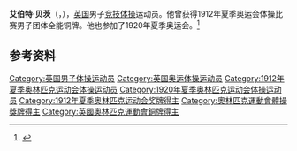 {{NoteTA|G1=Sports}}
'''艾伯特·贝茨'''（{{lang-en|Albert Betts}}，{{bd|1888年|2月8日|1924年|2月13日}}），[[英国|英国]]男子[[竞技体操|竞技体操]]运动员。他曾获得1912年夏季奥运会体操比赛男子团体全能铜牌。他也参加了1920年夏季奥运会。<ref>{{Cite web|title=Albert BETTS|url=https://www.olympic.org/albert-betts|accessdate=2021-03-25|work=International Olympic Committee|archive-date=2017-11-16|archive-url=https://web.archive.org/web/20171116193507/https://www.olympic.org/Albert-Betts|dead-url=no}}</ref>

== 参考资料 ==
{{reflist}}

{{Authority control}}
{{DEFAULTSORT:Betts, Albert}}
[[Category:英国男子体操运动员|Category:英国男子体操运动员]]
[[Category:英国奥运体操运动员|Category:英国奥运体操运动员]]
[[Category:1912年夏季奥林匹克运动会体操运动员|Category:1912年夏季奥林匹克运动会体操运动员]]
[[Category:1920年夏季奥林匹克运动会体操运动员|Category:1920年夏季奥林匹克运动会体操运动员]]
[[Category:1912年夏季奥林匹克运动会奖牌得主|Category:1912年夏季奥林匹克运动会奖牌得主]]
[[Category:奧林匹克運動會體操獎牌得主|Category:奧林匹克運動會體操獎牌得主]]
[[Category:英國奧林匹克運動會銅牌得主|Category:英國奧林匹克運動會銅牌得主]]